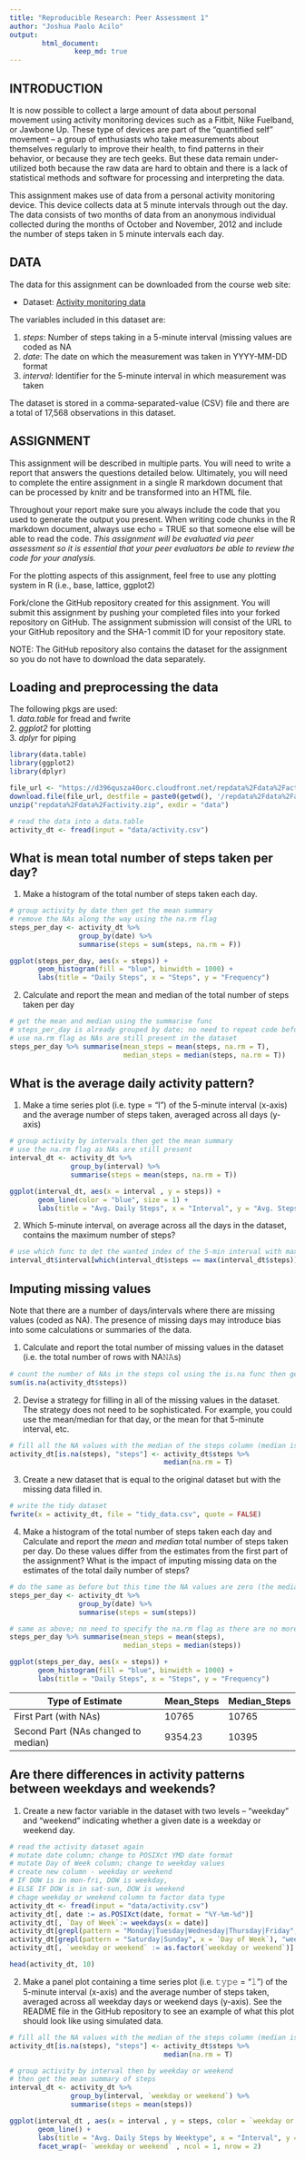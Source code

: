 ```yaml
---
title: "Reproducible Research: Peer Assessment 1"
author: "Joshua Paolo Acilo"
output: 
        html_document:
                keep_md: true
---
```

        
## INTRODUCTION 
        
It is now possible to collect a large amount of data about personal movement using activity monitoring devices such as a Fitbit, Nike Fuelband, or Jawbone Up. These type of devices are part of the “quantified self” movement – a group of enthusiasts who take measurements about themselves regularly to improve their health, to find patterns in their behavior, or because they are tech geeks. But these data remain under-utilized both because the raw data are hard to obtain and there is a lack of statistical methods and software for processing and interpreting the data.

This assignment makes use of data from a personal activity monitoring device. This device collects data at 5 minute intervals through out the day. The data consists of two months of data from an anonymous individual collected during the months of October and November, 2012 and include the number of steps taken in 5 minute intervals each day.

## DATA 

The data for this assignment can be downloaded from the course web site:
        
* Dataset: [Activity monitoring data](https://d396qusza40orc.cloudfront.net/repdata%2Fdata%2Factivity.zip) 

The variables included in this dataset are:
        
1. *steps*: Number of steps taking in a 5-minute interval (missing values are coded as NA
2. *date*: The date on which the measurement was taken in YYYY-MM-DD format 
3. *interval*: Identifier for the 5-minute interval in which measurement was taken 

The dataset is stored in a comma-separated-value (CSV) file and there are a total of 17,568 observations in this dataset. 

## ASSIGNMENT 

This assignment will be described in multiple parts. You will need to write a report that answers the questions detailed below. Ultimately, you will need to complete the entire assignment in a single R markdown document that can be processed by knitr and be transformed into an HTML file.

Throughout your report make sure you always include the code that you used to generate the output you present. When writing code chunks in the R markdown document, always use echo = TRUE so that someone else will be able to read the code. *This assignment will be evaluated via peer assessment so it is essential that your peer evaluators be able to review the code for your analysis.*

For the plotting aspects of this assignment, feel free to use any plotting system in R (i.e., base, lattice, ggplot2)

Fork/clone the GitHub repository created for this assignment. You will submit this assignment by pushing your completed files into your forked repository on GitHub. The assignment submission will consist of the URL to your GitHub repository and the SHA-1 commit ID for your repository state.

NOTE: The GitHub repository also contains the dataset for the assignment so you do not have to download the data separately.

## Loading and preprocessing the data

The following pkgs are used: <br/>
1. *data.table* for fread and fwrite <br/>
2. *ggplot2* for plotting <br/> 
3. *dplyr* for piping <br/> 

```r
library(data.table)
library(ggplot2)
library(dplyr)

file_url <- "https://d396qusza40orc.cloudfront.net/repdata%2Fdata%2Factivity.zip"
download.file(file_url, destfile = paste0(getwd(), '/repdata%2Fdata%2Factivity.zip'), method = "curl")
unzip("repdata%2Fdata%2Factivity.zip", exdir = "data")

# read the data into a data.table
activity_dt <- fread(input = "data/activity.csv")
```


## What is mean total number of steps taken per day?

1. Make a histogram of the total number of steps taken each day. 

```r
# group activity by date then get the mean summary
# remove the NAs along the way using the na.rm flag
steps_per_day <- activity_dt %>% 
                 group_by(date) %>% 
                 summarise(steps = sum(steps, na.rm = F))  

ggplot(steps_per_day, aes(x = steps)) +
       geom_histogram(fill = "blue", binwidth = 1000) +
       labs(title = "Daily Steps", x = "Steps", y = "Frequency")
```

2. Calculate and report the mean and median of the total number of steps taken per day
```r
# get the mean and median using the summarise func
# steps_per_day is already grouped by date; no need to repeat code before
# use na.rm flag as NAs are still present in the dataset
steps_per_day %>% summarise(mean_steps = mean(steps, na.rm = T), 
                            median_steps = median(steps, na.rm = T))

```

## What is the average daily activity pattern?

1. Make a time series plot (i.e. type = "l") of the 5-minute interval (x-axis) and the average number of steps taken, averaged across all days (y-axis)

```r
# group activity by intervals then get the mean summary
# use the na.rm flag as NAs are still present
interval_dt <- activity_dt %>% 
               group_by(interval) %>% 
               summarise(steps = mean(steps, na.rm = T))

ggplot(interval_dt, aes(x = interval , y = steps)) + 
       geom_line(color = "blue", size = 1) + 
       labs(title = "Avg. Daily Steps", x = "Interval", y = "Avg. Steps per day")
```

2. Which 5-minute interval, on average across all the days in the dataset, contains the maximum number of steps?
        
```r
# use which func to det the wanted index of the 5-min interval with max number of steps
interval_dt$interval[which(interval_dt$steps == max(interval_dt$steps))]
```

## Imputing missing values

Note that there are a number of days/intervals where there are missing values (coded as NA). The presence of missing days may introduce bias into some calculations or summaries of the data.

1. Calculate and report the total number of missing values in the dataset (i.e. the total number of rows with NA𝙽𝙰s)

```r
# count the number of NAs in the steps col using the is.na func then get the sum
sum(is.na(activity_dt$steps))
```

2. Devise a strategy for filling in all of the missing values in the dataset. The strategy does not need to be sophisticated. For example, you could use the mean/median for that day, or the mean for that 5-minute interval, etc.

```r
# fill all the NA values with the median of the steps column (median is zero)
activity_dt[is.na(steps), "steps"] <- activity_dt$steps %>% 
                                      median(na.rm = T)
```

3. Create a new dataset that is equal to the original dataset but with the missing data filled in.

```r
# write the tidy dataset
fwrite(x = activity_dt, file = "tidy_data.csv", quote = FALSE)
```

4. Make a histogram of the total number of steps taken each day and Calculate and report the *mean* and *median* total number of steps taken per day. Do these values differ from the estimates from the first part of the assignment? What is the impact of imputing missing data on the estimates of the total daily number of steps?
        
```r
# do the same as before but this time the NA values are zero (the median computed before)
steps_per_day <- activity_dt %>% 
                 group_by(date) %>% 
                 summarise(steps = sum(steps))  

# same as above; no need to specify the na.rm flag as there are no more NAs
steps_per_day %>% summarise(mean_steps = mean(steps), 
                            median_steps = median(steps))

ggplot(steps_per_day, aes(x = steps)) + 
       geom_histogram(fill = "blue", binwidth = 1000) + 
       labs(title = "Daily Steps", x = "Steps", y = "Frequency")
```

Type of Estimate | Mean_Steps | Median_Steps
--- | --- | ---
First Part (with NAs) | 10765 | 10765
Second Part (NAs changed to median) | 9354.23 | 10395

## Are there differences in activity patterns between weekdays and weekends?

1. Create a new factor variable in the dataset with two levels – “weekday” and “weekend” indicating whether a given date is a weekday or weekend day.

```r
# read the activity dataset again
# mutate date column; change to POSIXct YMD date format
# mutate Day of Week column; change to weekday values
# create new column - weekday or weekend
# IF DOW is in mon-fri, DOW is weekday, 
# ELSE IF DOW is in sat-sun, DOW is weekend
# chage weekday or weekend column to factor data type
activity_dt <- fread(input = "data/activity.csv")
activity_dt[, date := as.POSIXct(date, format = "%Y-%m-%d")]
activity_dt[, `Day of Week`:= weekdays(x = date)]
activity_dt[grepl(pattern = "Monday|Tuesday|Wednesday|Thursday|Friday", x = `Day of Week`), "weekday or weekend"] <- "weekday"
activity_dt[grepl(pattern = "Saturday|Sunday", x = `Day of Week`), "weekday or weekend"] <- "weekend"
activity_dt[, `weekday or weekend` := as.factor(`weekday or weekend`)]

head(activity_dt, 10)
```

2. Make a panel plot containing a time series plot (i.e. 𝚝𝚢𝚙𝚎 = "𝚕") of the 5-minute interval (x-axis) and the average number of steps taken, averaged across all weekday days or weekend days (y-axis). See the README file in the GitHub repository to see an example of what this plot should look like using simulated data.

```r
# fill all the NA values with the median of the steps column (median is zero)
activity_dt[is.na(steps), "steps"] <- activity_dt$steps %>% 
                                      median(na.rm = T)

# group activity by interval then by weekday or weekend
# then get the mean summary of steps
interval_dt <- activity_dt %>% 
               group_by(interval, `weekday or weekend`) %>% 
               summarise(steps = mean(steps))

ggplot(interval_dt , aes(x = interval , y = steps, color = `weekday or weekend`)) + 
       geom_line() + 
       labs(title = "Avg. Daily Steps by Weektype", x = "Interval", y = "No. of Steps") + 
       facet_wrap(~ `weekday or weekend` , ncol = 1, nrow = 2)
```



